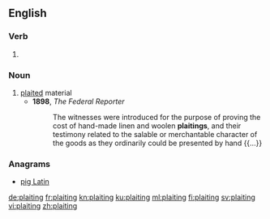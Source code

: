 ==English==

===Verb===
{{head|en|present participle}}

# {{present participle of|plait|lang=en}}

===Noun===
{{en-noun}}

# [[plait]]ed material
#* '''1898''', ''The Federal Reporter''
#*: The witnesses were introduced for the purpose of proving the cost of hand-made linen and woolen '''plaitings''', and their testimony related to the salable or merchantable character of the goods as they ordinarily could be presented by hand {{...}}

===Anagrams===
* [[pig Latin#English|pig Latin]]

[[de:plaiting]]
[[fr:plaiting]]
[[kn:plaiting]]
[[ku:plaiting]]
[[ml:plaiting]]
[[fi:plaiting]]
[[sv:plaiting]]
[[vi:plaiting]]
[[zh:plaiting]]